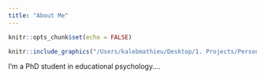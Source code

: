 ```yaml
---
title: "About Me"
---
```


```r
knitr::opts_chunk$set(echo = FALSE)
```

```r

knitr::include_graphics("/Users/kalebmathieu/Desktop/1. Projects/Personal Website/website/petrified_forest_pic_small.jpg")

```

I'm a PhD student in educational psychology....



